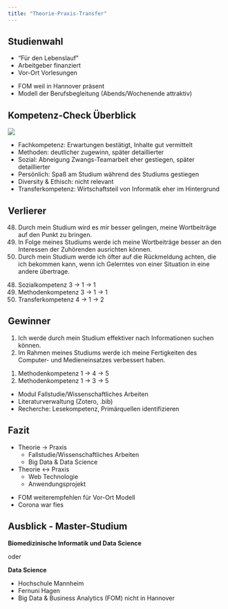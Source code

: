 ```yaml
---
title: "Theorie-Praxis-Transfer"
---
```


## Studienwahl

- "Für den Lebenslauf"
- Arbeitgeber finanziert
- Vor-Ort Vorlesungen

::: {.notes}
- FOM weil in Hannover präsent
- Modell der Berufsbegleitung (Abends/Wochenende attraktiv)
:::

## Kompetenz-Check Überblick

![](images/kompetenz_check.svg)

::: {.notes}
- Fachkompetenz: Erwartungen bestätigt, Inhalte gut vermittelt
- Methoden: deutlicher zugewinn, später detaillierter
- Sozial: Abneigung Zwangs-Teamarbeit eher gestiegen, später detaillierter
- Persönlich: Spaß am Studium während des Studiums gestiegen
- Diversity & Ethisch: nicht relevant
- Transferkompetenz: Wirtschaftsteil von Informatik eher im Hintergrund
:::

## Verlierer

48. Durch mein Studium wird es mir besser gelingen, meine Wortbeiträge auf den Punkt zu bringen.
49. In Folge meines Studiums werde ich meine Wortbeiträge besser an den Interessen der Zuhörenden ausrichten können.
50. Durch mein Studium werde ich öfter auf die Rückmeldung achten, die ich bekommen kann, wenn ich Gelerntes von einer Situation in eine andere übertrage.

::: {.notes}
48. Sozialkompetenz 3 -> 1 -> 1
49. Methodenkompetenz 3 -> 1 -> 1
50. Transferkompetenz 4 -> 1 -> 2
:::

## Gewinner

1. Ich werde durch mein Studium effektiver nach Informationen suchen können.
2. Im Rahmen meines Studiums werde ich meine Fertigkeiten des Computer- und Medieneinsatzes verbessert haben.

::: {.notes}
1. Methodenkompetenz 1 -> 4 -> 5
2. Methodenkompetenz 1 -> 3 -> 5

- Modul Fallstudie/Wissenschaftliches Arbeiten
- Literaturverwaltung (Zotero, .bib)
- Recherche: Lesekompetenz, Primärquellen identifizieren
:::

## Fazit

- Theorie → Praxis
  - Fallstudie/Wissenschaftliches Arbeiten
  - Big Data & Data Science

- Theorie ↔ Praxis
  - Web Technologie
  - Anwendungsprojekt

::: {.notes}
- FOM weiterempfehlen für Vor-Ort Modell
- Corona war fies
:::

## Ausblick - Master-Studium

**Biomedizinische Informatik und Data Science**

oder

**Data Science**

::: {.notes}
- Hochschule Mannheim
- Fernuni Hagen
- Big Data & Business Analytics (FOM) nicht in Hannover
:::